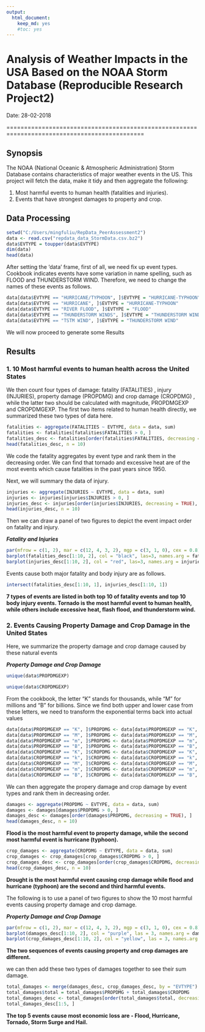 ```yaml
---
output:
  html_document:
    keep_md: yes
    #toc: yes
---
```

# Analysis of Weather Impacts in the USA Based on the NOAA Storm Database (Reproducible Research Project2)

Date: 28-02-2018

=============================================================================================

## Synopsis

The NOAA (National Oceanic & Atmospheric Administration) Storm Database contains characteristics of major weather events in the US. This project will fetch the data, make it tidy and then aggregate the following:  

1. Most harmful events to human health (fatalities and injuries). 
2. Events that have strongest damages to property and crop.


## Data Processing
```r
setwd("C:/Users/mingfuliu/RepData_PeerAssessment2")
data <- read.csv("repdata_data_StormData.csv.bz2")
data$EVTYPE = toupper(data$EVTYPE)
dim(data)
head(data)
```
After setting the 'data' frame, first of all, we need fix up event types. Cookbook indicates events have some variation in name spelling, such as FLOOD and THUNDERSTORM WIND. Therefore, we need to change the names of these events as follows.

```r
data[data$EVTYPE == "HURRICANE/TYPHOON", ]$EVTYPE = "HURRICANE-TYPHOON"
data[data$EVTYPE == "HURRICANE", ]$EVTYPE = "HURRICANE-TYPHOON"
data[data$EVTYPE == "RIVER FLOOD", ]$EVTYPE = "FLOOD"
data[data$EVTYPE == "THUNDERSTORM WINDS", ]$EVTYPE = "THUNDERSTORM WIND"
data[data$EVTYPE == "TSTM WIND", ]$EVTYPE = "THUNDERSTORM WIND"
```
We will now proceed to generate some Results

## Results

### 1. 10 Most harmful events to human health across the United States

We then count four types of damage: fatality (FATALITIES) , injury (INJURIES), property damage (PROPDMG) and crop damage (CROPDMG) , while the latter two should be calculated with magnitude, PROPDMGEXP and CROPDMGEXP. The first two items related to human health directly, we summarized these two types of data here.

```r
fatalities <- aggregate(FATALITIES ~ EVTYPE, data = data, sum)
fatalities <- fatalities[fatalities$FATALITIES > 0, ]
fatalities_desc <- fatalities[order(fatalities$FATALITIES, decreasing = TRUE), ]
head(fatalities_desc, n = 10)
```

We code the fatality aggregates by event type and rank them in the decreasing order. We can find that tornado and excessive heat are of the most events which cause fatalities in the past years since 1950. 

Next, we will summary the data of injury.

```r
injuries <- aggregate(INJURIES ~ EVTYPE, data = data, sum)
injuries <- injuries[injuries$INJURIES > 0, ]
injuries_desc <- injuries[order(injuries$INJURIES, decreasing = TRUE), ]
head(injuries_desc, n = 10)
```

Then we can draw a panel of two figures to depict the event impact order on fatality and injury.

***Fatality and Injuries***

```r
par(mfrow = c(1, 2), mar = c(12, 4, 3, 2), mgp = c(3, 1, 0), cex = 0.8)
barplot(fatalities_desc[1:10, 2], col = "black", las=3, names.arg = fatalities_desc[1:10, 1], ylab = "Fatality",  main = "Top 10 events causing most fatalities")
barplot(injuries_desc[1:10, 2], col = "red", las=3, names.arg = injuries_desc[1:10, 1], ylab = "Injured people", main = "Top 10 events causing most injuries")
```

Events cause both major fatality and body injury are as follows.

```r
intersect(fatalities_desc[1:10, 1], injuries_desc[1:10, 1])
```

**7 types of events are listed in both top 10 of fatality events and top 10 body injury events. Tornado is the most harmful event to human health, while others include excessive heat, flash flood, and thunderstorm wind.**

### 2. Events Causing Property Damage and Crop Damage in the United States

Here, we summarize the property damage and crop damage caused by these natural events


***Property Damage and Crop Damage***

```r
unique(data$PROPDMGEXP)
```

```r
unique(data$CROPDMGEXP)
```

From the cookbook, the letter "K" stands for thousands, while "M" for millions and "B" for billions. Since we find both upper and lower case from these letters, we need to transform the exponential terms back into actual values

```r
data[data$PROPDMGEXP == "K", ]$PROPDMG <- data[data$PROPDMGEXP == "K", ]$PROPDMG * 1000 
data[data$PROPDMGEXP == "M", ]$PROPDMG <- data[data$PROPDMGEXP == "M", ]$PROPDMG * 1e+06 
data[data$PROPDMGEXP == "m", ]$PROPDMG <- data[data$PROPDMGEXP == "m", ]$PROPDMG * 1e+06 
data[data$PROPDMGEXP == "B", ]$PROPDMG <- data[data$PROPDMGEXP == "B", ]$PROPDMG * 1e+09 
data[data$CROPDMGEXP == "K", ]$CROPDMG <- data[data$CROPDMGEXP == "K", ]$CROPDMG * 1000 
data[data$CROPDMGEXP == "k", ]$CROPDMG <- data[data$CROPDMGEXP == "k", ]$CROPDMG * 1000 
data[data$CROPDMGEXP == "M", ]$CROPDMG <- data[data$CROPDMGEXP == "M", ]$CROPDMG * 1e+06 
data[data$CROPDMGEXP == "m", ]$CROPDMG <- data[data$CROPDMGEXP == "m", ]$CROPDMG * 1e+06 
data[data$CROPDMGEXP == "B", ]$CROPDMG <- data[data$CROPDMGEXP == "B", ]$CROPDMG * 1e+09 
```

We can then aggregate the propery damage and crop damage by event types and rank them in decreasing order.

```r
damages <- aggregate(PROPDMG ~ EVTYPE, data = data, sum)
damages <- damages[damages$PROPDMG > 0, ]
damages_desc <- damages[order(damages$PROPDMG, decreasing = TRUE), ]
head(damages_desc, n = 10)
```

**Flood is the most harmful event to property damage, while the second most harmful event is hurricane (typhoon).**

```r
crop_damages <- aggregate(CROPDMG ~ EVTYPE, data = data, sum)
crop_damages <- crop_damages[crop_damages$CROPDMG > 0, ]
crop_damages_desc <- crop_damages[order(crop_damages$CROPDMG, decreasing = TRUE), ]
head(crop_damages_desc, n = 10)
```

**Drought is the most harmful event causing crop damage while flood and hurricane (typhoon) are the second and third harmful events.**

The following is to use a panel of two figures to show the 10 most harmful events causing property damage and crop damage.

***Property Damage and Crop Damage***

```r
par(mfrow = c(1, 2), mar = c(12, 4, 3, 2), mgp = c(3, 1, 0), cex = 0.8)
barplot(damages_desc[1:10, 2], col = "purple", las = 3, names.arg = damages_desc[1:10, 1], ylab = "Property Damage ($)", main = "Top 10 events causing most property damage")
barplot(crop_damages_desc[1:10, 2], col = "yellow", las = 3, names.arg = crop_damages_desc[1:10, 1], ylab = "Crop Damage ($)", main = "Top 10 events causing most crop damage")
```

**The two sequences of events causing property and crop damages are different.**

we can then add these two types of damages together to see their sum damage.

```r
total_damages <- merge(damages_desc, crop_damages_desc, by = "EVTYPE")
total_damages$total = total_damages$PROPDMG + total_damages$CROPDMG
total_damages_desc <- total_damages[order(total_damages$total, decreasing = TRUE), ]
total_damages_desc[1:5, ]
```

**The top 5 events cause most economic loss are - Flood, Hurricane, Tornado, Storm Surge and Hail.**















































